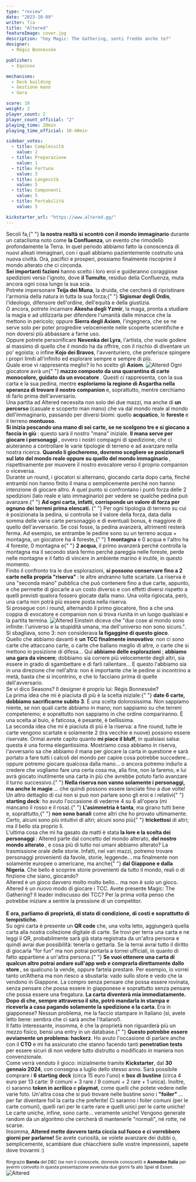 ```yaml
---
type: "review"
date: "2023-10-09"
writer: Tia
title: "Altered"
featureImage: cover.jpg
description: "hey Magic: The Gathering, senti freddo anche te?"
designer:
  - Régis Bonnessée

publisher:
  - Equinox

mechanisms:
  - Deck building
  - Gestione mano
  - Gara

score: 10
weight: 2
player_count: 2
player_count_official: "2"
playing_time: 20min
playing_time_official: 10-40min

sidebar_votes:
  - title: Complessità
    value: 2
  - title: Preparazione
    value: 1
  - title: Fortuna
    value: 3
  - title: Longevità
    value: 5
  - title: Componenti
    value: 5
  - title: Portabilità
    value: 5

kickstarter_url: "https://www.altered.gg/"
---
```


<Setting>
  Secoli fa,{" "}
  <strong>la nostra realtà si scontrò con il mondo immaginario</strong> durante
  un cataclisma noto come <strong>la Confluenza</strong>, un evento che
  rimodellò profondamente la Terra. In quel periodo abbiamo fatto la conoscenza
  di nuovi alleati immaginari, con i quali abbiamo pazientemente costruito una
  nuova civiltà. Ora, pacifici e prosperi, possiamo finalmente riscoprire il
  mondo alterato che ci circonda.
  <br />
  <strong>Sei importanti fazioni</strong> hanno scelto i loro eroi e guideranno
  coraggiose spedizioni verso l'ignoto, dove <strong>il Tumulto</strong>,
  residuo della Confluenza, muta ancora ogni cosa lungo la sua scia.
  <br />
  Potrete impersonare <strong>Teija dei Muna</strong>, la druida, che cercherà
  di ripristinare l'armonia della natura in tutta la sua forza;{" "}
  <strong>Sigismar degli Ordis</strong>, l'ideologo, difensore dell'ordine,
  dell'equità e della giustizia.
  <br />O ancora, potrete incarnare <strong>Akesha degli Yzmir</strong>, la maga,
  pronta a studiare la magia e ad utilizzarla per difendere l'umanità dalle minacce
  che la mettono in pericolo; oppure <strong>Sierra degli Axiom</strong>, l'ingegnera,
  che se ne serve solo per poter progredire velocemente nelle scoperte scientifiche
  e non doversi più abbassare a farne uso.
  <br />
  Oppure potrete personificare <strong>Nevenka dei Lyra</strong>, l'artista, che
  vuole godere al massimo di quello che il mondo ha da offrire, con il rischio di
  diventare un po' egoista; o infine <strong>Kojo dei Bravos</strong>, l'avventuriero,
  che preferisce spingere i propri limiti all'infinito ed esplorare sempre e sempre
  di più.
  <br />
  Quale eroe vi rappresenta meglio? Io ho scelto gli <strong>Axiom</strong>.
</Setting>

<img src="./game1.jpg" alt="Altered" />

<Rules>
  Ogni giocatore avrà un{" "}
  <strong>
    mazzo composto da una quarantina di carte monocolore, guidato da un
    evocatore
  </strong>
  . Questi ci rappresenta, con la sua carta e la sua pedina, mentre <strong>
    esploriamo la regione di Asgartha nella speranza di trovare il nostro
    companion
  </strong> e, soprattutto, mentre cerchiamo di farlo prima dell'avversario.
  <br />
  Una partita ad Altered necessita non solo dei due mazzi, ma anche di <strong>
    un percorso
  </strong> (casuale e scoperto man mano) che va dal mondo reale al mondo dell'immaginario,
  passando per diversi biomi: quello <strong>acquatico</strong>, le <strong>
    foreste
  </strong> e il terreno <strong>montuoso</strong>. <br />
  <strong>
    Si inizia pescando una mano di sei carte, se ne scelgono tre e si giocano a
    faccia in giù
  </strong>
  : questo sarà il nostro "mana" iniziale. <strong>
    Il mana serve per giocare i personaggi
  </strong>, ovvero i nostri compagni di spedizione, che ci aiuteranno a controllare
  le varie tipologie di terreno e ad avanzare nella nostra ricerca. <strong>
    Quando li giocheremo, dovremo scegliere se posizionarli sul lato del mondo
    reale oppure su quello del mondo immaginario
  </strong>
  , rispettivamente per muovere il nostro evocatore verso il proprio companion o
  viceversa.
  <br />
  Durante un round, i giocatori si alternano, giocando carta dopo carta, finché
  entrambi non hanno finito il mana o semplicemente perché non hanno intenzione
  di giocare altro. A quel punto si confrontano i punti forza delle 2 spedizioni
  (lato reale e lato immaginario) per vedere se qualche pedina può avanzare.{" "}
  <strong>
    Ad ogni carta, infatti, corrisponde un valore di forza per ognuno dei
    terreni prima elencati.
  </strong>{" "}
  Per ogni tipologia di terreno su cui è posizionata la pedina, si controlla se
  il valore della forza, data dalla somma delle varie carte personaggio e di
  eventuali bonus, è maggiore di quello dell'avversario. Se così fosse, la
  pedina avanzerà, altrimenti resterà ferma. Ad esempio, se entrambe le pedine
  sono su un terreno acqua + montagna, un giocatore ha 4 foreste,{" "}
  <strong>1 montagna</strong> e 0 acqua e l'altro ha 4 foreste, 0 montagna e{" "}
  <strong>2 acqua</strong>, il primo avanzerà perché controlla la montagna ma il
  secondo starà fermo perché pareggia nelle foreste, perde nelle montagne e il
  fatto di vincere in ambiente marino è inutile, in questo momento. <br />
  Finito il confronto tra le due esplorazioni, <strong>
    si possono conservare fino a 2 carte nella propria "riserva"
  </strong>: le altre andranno tutte scartate. La riserva è una "seconda mano" pubblica
  che può contenere fino a due carte, appunto, e che permette di giocarle a un costo
  diverso e con effetti diversi rispetto a quelli previsti qualora fossero giocate
  dalla mano. Una volta rigiocata, però, una carta non potrà più essere posta nella
  riserva.
  <br />
  Si prosegue con i round, alternando il primo giocatore, fino a che una coppia di
  evocatore e companion non si trova riunita in un luogo qualsiasi e la partita termina.
</Rules>

<img src="./game2.jpg" alt="Altered" />

<Feedback>
  Einstein diceva che "due cose al mondo sono infinite: l'universo e la
  stupidità umana, ma dell'universo non sono sicuro.". Si sbagliava, sono 3: non
  considerava <strong>la figaggine di questo gioco</strong>. <br />
  Quello che abbiamo davanti è <strong>un TCC finalmente innovativo</strong>: non
  ci sono carte che attaccano carte, o carte che ballano meglio di altre, o carte
  che si mettono in posizione di difesa… Qui <strong>
    abbiamo delle esplorazioni
  </strong>; <strong>abbiamo una gara da vincere</strong>; dobbiamo sia correre più
  velocemente degli altri, sia essere in grado di sgambettare e di farli rallentare…
  E questo l'abbiamo sia in una direzione che nell'altra: non è importante che le
  pedine si incontrino a metà, basta che si incontrino, e che lo facciano prima di
  quelle dell'avversario. <br />
  Se vi dico <Link to="/reviews/seasons/">Seasons</Link>? Il designer è proprio
  lui: Régis Bonnessée?
  <br />
  La prima idea che mi è piaciuta di più è la scelta iniziale:{" "}
  <strong>date 6 carte, dobbiamo sacrificarne subito 3</strong>. È una scelta
  dolorosissima. Non sappiamo niente, se non quali carte abbiamo in mano; non
  sappiamo su che terreni competeremo; e soprattutto non sappiamo in che ordine
  compariranno. È una scelta al buio, è faticosa, è pesante, è bellissima.
  <br />
  La seconda idea che mi è piaciuta di più è la riserva: a fine round, tutte le
  carte vengono scartate e solamente 2 (tra vecchie e nuove) possono essere
  riservate. Ormai avrete capito quanto <strong>mi piace il bluff</strong>, in
  qualsiasi salsa: questa è una forma elegantissima. Mostriamo cosa abbiamo in
  riserva, l'avversario sa che abbiamo il mana per giocare la carta in questione
  e sarà portato a fare tutti i calcoli del mondo per capire cosa potrebbe
  succedere… oppure potremo giocare qualcosa dalla mano… o ancora potremo
  indurlo a credere che vogliamo fare una certa cosa ma, alla fine, non la
  faremo, e lui avrà giocato inutilmente una carta in più che avrebbe potuto
  farlo avanzare il turno successivo.{" "}
  <strong>
    Nella riserva non vanno solamente i personaggi, ma anche le magie
  </strong>
  … che quindi possono essere lanciate fino a due volte! <br />
  Un altro dettaglio di cui non si può non parlare sono gli eroi e i relativi{" "}
  <strong>starting deck</strong>: ho avuto l'occasione di vederne 4 su 6
  all'opera (mi mancano il rosso e il rosa).{" "}
  <strong>L'asimmetria è tanta</strong>, ma girano tutti bene e, soprattutto,{" "}
  <strong>non sono banali</strong> come altri che ho provato ultimamente. Certo,
  alcuni sono più intuitivi di altri; alcuni sono più{" "}
  <strong>trickettosi</strong> di altri; ma il bello sta proprio lì. <br />
  L'ultima cosa che mi ha gasato da matti è stata <strong>
    la lore e la scelta dei personaggi
  </strong>: Altered parte dal concetto del mondo alterato, <strong>
    del nostro mondo alterato
  </strong>, e cosa più di tutto noi umani abbiamo alterato? La trasmissione orale
  delle storie. Infatti, nei vari mazzi, potremo trovare personaggi provenienti da
  favole, storie, leggende… ma finalmente non solamente europee o americane, ma anche{" "}
  <strong>dal Giappone e dalla Nigeria</strong>. Che bello è scoprire storie provenienti
  da tutto il mondo, reali o di finzione che siano, giocando?
  <br />
  Altered è un gioco davvero molto molto bello… ma non è solo un gioco. Altered è
  un nuovo modo di giocare i TCC. Avete presente Magic: The Gathering? Il leader
  indiscusso dei TCC? Per la prima volta penso che potrebbe iniziare a sentire la
  pressione di un competitor. <br /> <br />
  <strong>
    E ora, parliamo di proprietà, di stato di condizione, di costi e soprattutto
    di tempistiche.
  </strong>
  <br />
  Su ogni carta è presente un <strong>QR code</strong> che, una volta letto,
  aggiungerà quella carta alla nostra collezione digitale di carte. Se trovi per
  terra una carta e ne leggi il QR, probabilmente sarà già stata registrata da
  un'altra persona e quindi avrai due possibilità: tenerla o gettarla. Se la
  terrai avrai tutto il diritto di giocarla "for fun" ma non potrai portarla a
  tornei ufficiali, in quanto di fatto appartiene a un'altra persona.{" "}
  <strong>
    Se vuoi ottenere una carta di qualcun altro potrai andare sull'app web e
    comprarla direttamente dallo store
  </strong>
  , se qualcuno la vende, oppure fartela prestare. Per esempio, io vorrei tanto un’Athena
  ma non riesco a sbustarla: vado sullo store e vedo che la vendono in Giappone.
  La compro senza pensare che possa essere rovinata, senza pensare che possa essere
  in giapponese e soprattutto senza pensare che possa essere una fregatura. <strong>
    La carta diventerà mia immediatamente. Dopo di che, sempre attraverso il
    sito, potrò mandarla in stampa e riceverla a casa pagando solamente la
    spedizione e la carta.
  </strong> Era in giapponese? Nessun problema, me la faccio stampare in Italiano
  (sì, avete letto bene: sembra che&nbsp;ci sarà anche l'italiano!). <br />
  Il fatto interessante, insomma, è che la proprietà non riguarderà più un mezzo
  fisico, bensì una entry in un database.{" "}
  <strong>Questo potrebbe essere ovviamente un problema: hackerz</strong>. Ho
  avuto l'occasione di parlare anche con il <strong>CTO</strong> e mi ha
  assicurato che stanno facendo tanti <strong>penetration tests</strong> per
  essere sicuri di non vedere tutto distrutto o modificato in maniera non
  convenzionale.
  <br />
  Come verrà venduto il gioco: inizialmente tramite <strong>Kickstarter</strong>,
  dal <strong>30 gennaio 2024</strong>, con consegna a luglio dello stesso anno.
  Sarà possibile comprare i <strong>6 starting deck</strong> (circa 15 euro l'uno)
  e <strong>box di bustine</strong> (circa 4 euro per 13 carte: 9 comuni + 3 rare
  / 9 comuni + 2 rare + 1 unica). Inoltre, ci saranno <strong>
    token in acrilico
  </strong> e <strong>playmat</strong>, come quelli che potete vedere nelle varie
  foto. Un'altra cosa che si può trovare nelle bustine sono i <strong>
    "foiler"
  </strong>… per far diventare foil la carta che preferite! Ci saranno i foiler comuni
  (per le carte comuni), quelli rari per le carte rare e quelli unici per le carte
  uniche! Le carte uniche, infine, sono carte… veramente uniche! Vengono generate
  random da un algoritmo che cercherà di mantenerle "normali", né rotte, né scarse.
  <br />
  Insomma, <strong>
    Altered mette davvero tanta ciccia sul fuoco e ci vorrebbero giorni per
    parlarne!
  </strong> Se avete curiosità, se volete avanzare dei dubbi o, semplicemente, scambiare
  due chiacchiere sulle vostre impressioni, sapete dove trovarmi :) <br />
  <br />
  <small>
    Ringrazio <strong>Banda</strong> del DBC (se non li conoscete, dovreste
    conoscerli) e <strong>Asmodee Italia</strong> per avermi coinvolto in questa
    presentazione avvenuta due giorni fa allo Spiel di Essen.
  </small>
</Feedback>

<img src="./game3.jpg" alt="Altered" />
